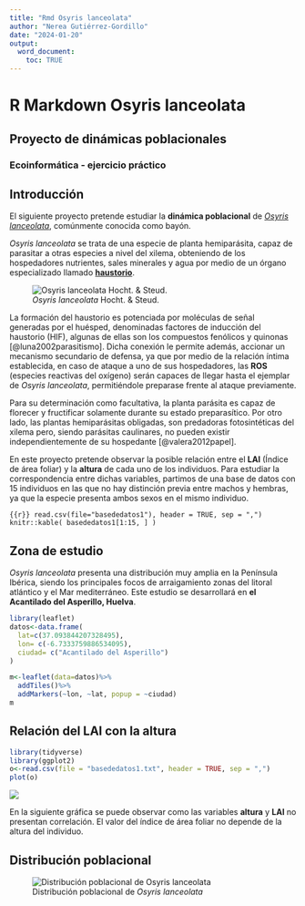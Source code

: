 ```yaml
---
title: "Rmd Osyris lanceolata"
author: "Nerea Gutiérrez-Gordillo"
date: "2024-01-20"
output:
  word_document:
    toc: TRUE
---
```


\pagebreak

# R Markdown Osyris lanceolata

## Proyecto de dinámicas poblacionales

### Ecoinformática - ejercicio práctico

## Introducción

El siguiente proyecto pretende estudiar la **dinámica poblacional** de [*Osyris lanceolata*](https://www.gbif.org/es/species/7473922), comúnmente conocida como bayón.

*Osyris lanceolata* se trata de una especie de planta hemiparásita, capaz de parasitar a otras especies a nivel del xilema, obteniendo de los hospedadores nutrientes, sales minerales y agua por medio de un órgano especializado llamado [**haustorio**](https://idus.us.es/handle/11441/53565).

![*Osyris lanceolata* Hocht. & Steud.](imagen%20osyris%20lanceolata.png){withd="60%"}

La formación del haustorio es potenciada por moléculas de señal generadas por el huésped, denominadas factores de inducción del haustorio (HIF), algunas de ellas son los compuestos fenólicos y quinonas [@luna2002parasitismo]. Dicha conexión le permite además, accionar un mecanismo secundario de defensa, ya que por medio de la relación íntima establecida, en caso de ataque a uno de sus hospedadores, las **ROS** (especies reactivas del oxígeno) serán capaces de llegar hasta el ejemplar de *Osyris lanceolata*, permitiéndole preparase frente al ataque previamente.

Para su determinación como facultativa, la planta parásita es capaz de florecer y fructificar solamente durante su estado preparasítico. Por otro lado, las plantas hemiparásitas obligadas, son predadoras fotosintéticas del xilema pero, siendo parásitas caulinares, no pueden existir independientemente de su hospedante [@valera2012papel].

En este proyecto pretende observar la posible relación entre el **LAI** (Índice de área foliar) y la **altura** de cada uno de los individuos. Para estudiar la correspondencia entre dichas variables, partimos de una base de datos con 15 individuos en las que no hay distinción previa entre machos y hembras, ya que la especie presenta ambos sexos en el mismo individuo.

```{{r}}
read.csv(file="basededatos1"), header = TRUE, sep = ",")
knitr::kable(
basededatos1[1:15, ]
)
```

## Zona de estudio

*Osyris lanceolata* presenta una distribución muy amplia en la Península Ibérica, siendo los principales focos de arraigamiento zonas del litoral atlántico y el Mar mediterráneo. Este estudio se desarrollará en **el Acantilado del Asperillo, Huelva**.

```r
library(leaflet)
datos<-data.frame(
  lat=c(37.093844207328495),
  lon= c(-6.7333759886534095),
  ciudad= c("Acantilado del Asperillo")
)

m<-leaflet(data=datos)%>%
  addTiles()%>%
  addMarkers(~lon, ~lat, popup = ~ciudad)
m
```

## Relación del LAI con la altura

```r
library(tidyverse)
library(ggplot2)
o<-read.csv(file = "basededatos1.txt", header = TRUE, sep = ",")
plot(o)
```

![](Plot_LAI_Altura.png)

En la siguiente gráfica se puede observar como las variables **altura** y **LAI** no presentan correlación. El valor del índice de área foliar no depende de la altura del individuo.

## Distribución poblacional
![Distribución poblacional de *Osyris lanceolata*](Rplot.png)
